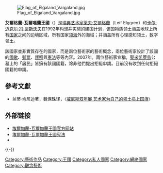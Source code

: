[[File:Flag_of_Elgaland_Vargaland.jpg|thumb]]

'''艾爾格蘭-瓦爾嘠蘭王國'''（{{lang-sv|Konungarikena Elgaland-Vargaland，缩写为KREV}}）是[[瑞典|瑞典]][[艺术家|艺术家]][[雷夫·埃尔格伦|萊夫·艾爾格蘭]]（Leif Elggren）和[[卡尔·迈克尔·冯·豪斯沃夫|卡尔·迈克尔·冯·豪斯沃夫]]在1992年构想并实施的建国计划，该国物质领土涵盖地球上所有[[国家|国家]]之间的边境区域，所有国家[[领海|领海]]外的海域；并涵盖所有心理感知领土，数字领土。

該國家並非實質存在的國家，而是兩位藝術家的藝術概念，兩位藝術家設計了該國的[[國歌|國歌]]、[[郵票|郵票]]、[[護照|護照]]與[[憲法|憲法]]等等內容。2007年，兩位藝術家宣稱，[[圣米凯莱岛|聖米凱萊島]]公墓上的「居民」皆擁有該國國籍，除非他們提出拒絕申請。目前沒有收到任何拒絕國籍的申請。

==參考文獻==
{{Reflist}}
* 兰蒂·肯尼迪著，魏保珠译，〈[https://web.archive.org/web/20090108195249/http://www.chinaculture.org/gb/cn_focus/2007-06/11/content_99408.htm 威尼斯双年展 艺术家为自己的领土插上国旗]〉

==外部链接==
*[http://www.elgaland-vargaland.org/ 埃爾加蘭-瓦爾加蘭王國官方网站]{{en icon}}
*[https://web.archive.org/web/20060525232926/http://www.elgaland-vargaland.org/constitution/index.html 埃爾加蘭-瓦爾加蘭王國宪法]{{en icon}}
* {{Wayback|url=http://www.elgaland-vargaland.org/ |date=20060512120647 }}{{en icon}}

{{-}}
{{私人國家}}

{{DEFAULTSORT:Elgaland-Vargaland}}
[[Category:藝術作品|Category:藝術作品]]
[[Category:王國|Category:王國]]
[[Category:私人國家|Category:私人國家]]
[[Category:網絡國家|Category:網絡國家]]
[[Category:觀念藝術|Category:觀念藝術]]